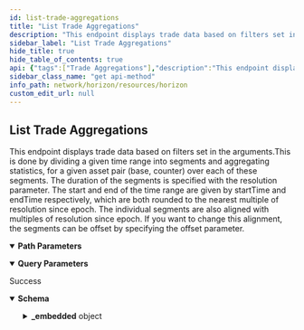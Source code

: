 ```yaml
---
id: list-trade-aggregations
title: "List Trade Aggregations"
description: "This endpoint displays trade data based on filters set in the arguments.This is done by dividing a given time range into segments and aggregating statistics, for a given asset pair (base, counter) over each of these segments. The duration of the segments is specified with the resolution parameter. The start and end of the time range are given by startTime and endTime respectively, which are both rounded to the nearest multiple of resolution since epoch. The individual segments are also aligned with multiples of resolution since epoch. If you want to change this alignment, the segments can be offset by specifying the offset parameter."
sidebar_label: "List Trade Aggregations"
hide_title: true
hide_table_of_contents: true
api: {"tags":["Trade Aggregations"],"description":"This endpoint displays trade data based on filters set in the arguments.This is done by dividing a given time range into segments and aggregating statistics, for a given asset pair (base, counter) over each of these segments. The duration of the segments is specified with the resolution parameter. The start and end of the time range are given by startTime and endTime respectively, which are both rounded to the nearest multiple of resolution since epoch. The individual segments are also aligned with multiples of resolution since epoch. If you want to change this alignment, the segments can be offset by specifying the offset parameter.","operationId":"ListTradeAggregations","parameters":[{"name":"start_time","in":"query","required":false,"description":"The lower time boundary represented as milliseconds since epoch.","schema":{"type":"integer","format":"long"}},{"name":"end_time","in":"query","required":false,"description":"The upper time boundary represented as milliseconds since epoch.","schema":{"type":"integer","format":"long"}},{"name":"resolution","in":"query","required":false,"description":"The segment duration represented as milliseconds. Supported values are 1 minute (60000), 5 minutes (300000), 15 minutes (900000), 1 hour (3600000), 1 day (86400000) and 1 week (604800000).","schema":{"type":"integer","format":"long"}},{"name":"offset","in":"query","required":false,"description":"Segments can be offset using this parameter. Expressed in milliseconds. Can only be used if the resolution is greater than 1 hour. Value must be in whole hours, less than the provided resolution, and less than 24 hours.","schema":{"type":"number","format":"long"}},{"name":"base_asset_type","in":"path","required":true,"description":"The type for the base asset. Either native, credit_alphanum4, or credit_alphanum12.","schema":{"type":"string","enum":["native","credit_alphanum4","credit_alphanum12"]}},{"name":"base_asset_issuer","in":"query","required":false,"description":"The Stellar address of the base asset’s issuer.","schema":{"type":"string","example":"GDUKMGUGDZQK6YHYA5Z6AY2G4XDSZPSZ3SW5UN3ARVMO6QSRDWP5YLEX"}},{"name":"base_asset_code","in":"query","required":false,"description":"The code for the base asset.","schema":{"type":"string","example":"USD"}},{"name":"counter_asset_type","in":"path","required":true,"description":"The type for the counter asset. Either native, credit_alphanum4, or credit_alphanum12.","schema":{"type":"string","enum":["native","credit_alphanum4","credit_alphanum12"]}},{"name":"counter_asset_issuer","in":"query","required":false,"description":"The Stellar address of the counter asset’s issuer.","schema":{"type":"string","example":"GDUKMGUGDZQK6YHYA5Z6AY2G4XDSZPSZ3SW5UN3ARVMO6QSRDWP5YLEX"}},{"name":"counter_asset_code","in":"query","required":false,"description":"The code for the counter asset."},{"name":"order","in":"query","required":false,"description":"A designation of the order in which records should appear. Options include asc (ascending) or desc (descending). If this argument isn’t set, it defaults to asc.","schema":{"type":"string","enum":["asc","desc"]}},{"name":"limit","in":"query","required":false,"description":"The maximum number of records returned. The limit can range from 1 to 200 - an upper limit that is hardcoded in Horizon for performance reasons. If this argument isn’t designated, it defaults to 10.","schema":{"type":"integer","example":10}}],"responses":{"200":{"description":"Success","content":{"application/json":{"schema":{"type":"object","properties":{"_embedded":{"type":"object","properties":{"records":{"type":"array","items":{"type":"object","properties":{"timestamp":{"type":"string"},"trade_count":{"type":"string"},"base_volume":{"type":"string"},"counter_volume":{"type":"string"},"avg":{"type":"string"},"high":{"type":"string"},"high_r":{"type":"object","properties":{"n":{"type":"string"},"d":{"type":"string"}},"title":"tradePrice"},"low":{"type":"string"},"low_r":{"type":"object","properties":{"n":{"type":"string"},"d":{"type":"string"}},"title":"tradePrice"},"open":{"type":"string"},"open_r":{"type":"object","properties":{"n":{"type":"string"},"d":{"type":"string"}},"title":"tradePrice"},"close":{"type":"string"},"close_r":{"type":"object","properties":{"n":{"type":"string"},"d":{"type":"string"}},"title":"tradePrice"}}}}}}},"title":"TradeAggregation"},"examples":{"ListTradeAggregations":{"value":{"_links":{"self":{"href":"https://horizon.stellar.org/trade_aggregations?base_asset_type=native&counter_asset_code=EURT&counter_asset_issuer=GAP5LETOV6YIE62YAM56STDANPRDO7ZFDBGSNHJQIYGGKSMOZAHOOS2S&counter_asset_type=credit_alphanum4&resolution=3600000&start_time=1582156800000&end_time=1582178400001"},"next":{"href":"https://horizon.stellar.org/trade_aggregations?base_asset_type=native&counter_asset_code=EURT&counter_asset_issuer=GAP5LETOV6YIE62YAM56STDANPRDO7ZFDBGSNHJQIYGGKSMOZAHOOS2S&counter_asset_type=credit_alphanum4&end_time=1582178400001&resolution=3600000&start_time=1582171200000"},"prev":{"href":""}},"_embedded":{"records":[{"timestamp":1582164000000,"trade_count":3,"base_volume":"399.3873200","counter_volume":"25.5368082","avg":"0.0639400","high":"0.0652169","high_r":{"N":652169,"D":10000000},"low":"0.0638338","low_r":{"N":8107550,"D":127010393},"open":"0.0652169","open_r":{"N":652169,"D":10000000},"close":"0.0638338","close_r":{"N":8107550,"D":127010393}},{"timestamp":1582167600000,"trade_count":1,"base_volume":"149.8415320","counter_volume":"9.7149804","avg":"0.0648350","high":"0.0648350","high_r":{"N":5000000,"D":77118803},"low":"0.0648350","low_r":{"N":5000000,"D":77118803},"open":"0.0648350","open_r":{"N":5000000,"D":77118803},"close":"0.0648350","close_r":{"N":5000000,"D":77118803}}]}}}}}}}},"method":"get","path":"/trade_aggregations{base_asset_type}{counter_asset_type}","servers":[{"url":"https://horizon.stellar.org","description":"The main network"},{"url":"https://horizon-testnet.stellar.org","description":"The test network"}],"info":{"title":"Horizon","version":"0.0.1"}}
sidebar_class_name: "get api-method"
info_path: network/horizon/resources/horizon
custom_edit_url: null
---
```



## List Trade Aggregations



This endpoint displays trade data based on filters set in the arguments.This is done by dividing a given time range into segments and aggregating statistics, for a given asset pair (base, counter) over each of these segments. The duration of the segments is specified with the resolution parameter. The start and end of the time range are given by startTime and endTime respectively, which are both rounded to the nearest multiple of resolution since epoch. The individual segments are also aligned with multiples of resolution since epoch. If you want to change this alignment, the segments can be offset by specifying the offset parameter.

<details style={{"marginBottom":"1rem"}} data-collapsed={false} open={true}><summary style={{}}><strong>Path Parameters</strong></summary><div><ul><ParamsItem className={"paramsItem"} param={{"name":"base_asset_type","in":"path","required":true,"description":"The type for the base asset. Either native, credit_alphanum4, or credit_alphanum12.","schema":{"type":"string","enum":["native","credit_alphanum4","credit_alphanum12"]}}}></ParamsItem><ParamsItem className={"paramsItem"} param={{"name":"counter_asset_type","in":"path","required":true,"description":"The type for the counter asset. Either native, credit_alphanum4, or credit_alphanum12.","schema":{"type":"string","enum":["native","credit_alphanum4","credit_alphanum12"]}}}></ParamsItem></ul></div></details><details style={{"marginBottom":"1rem"}} data-collapsed={false} open={true}><summary style={{}}><strong>Query Parameters</strong></summary><div><ul><ParamsItem className={"paramsItem"} param={{"name":"start_time","in":"query","required":false,"description":"The lower time boundary represented as milliseconds since epoch.","schema":{"type":"integer","format":"long"}}}></ParamsItem><ParamsItem className={"paramsItem"} param={{"name":"end_time","in":"query","required":false,"description":"The upper time boundary represented as milliseconds since epoch.","schema":{"type":"integer","format":"long"}}}></ParamsItem><ParamsItem className={"paramsItem"} param={{"name":"resolution","in":"query","required":false,"description":"The segment duration represented as milliseconds. Supported values are 1 minute (60000), 5 minutes (300000), 15 minutes (900000), 1 hour (3600000), 1 day (86400000) and 1 week (604800000).","schema":{"type":"integer","format":"long"}}}></ParamsItem><ParamsItem className={"paramsItem"} param={{"name":"offset","in":"query","required":false,"description":"Segments can be offset using this parameter. Expressed in milliseconds. Can only be used if the resolution is greater than 1 hour. Value must be in whole hours, less than the provided resolution, and less than 24 hours.","schema":{"type":"number","format":"long"}}}></ParamsItem><ParamsItem className={"paramsItem"} param={{"name":"base_asset_issuer","in":"query","required":false,"description":"The Stellar address of the base asset’s issuer.","schema":{"type":"string","example":"GDUKMGUGDZQK6YHYA5Z6AY2G4XDSZPSZ3SW5UN3ARVMO6QSRDWP5YLEX"}}}></ParamsItem><ParamsItem className={"paramsItem"} param={{"name":"base_asset_code","in":"query","required":false,"description":"The code for the base asset.","schema":{"type":"string","example":"USD"}}}></ParamsItem><ParamsItem className={"paramsItem"} param={{"name":"counter_asset_issuer","in":"query","required":false,"description":"The Stellar address of the counter asset’s issuer.","schema":{"type":"string","example":"GDUKMGUGDZQK6YHYA5Z6AY2G4XDSZPSZ3SW5UN3ARVMO6QSRDWP5YLEX"}}}></ParamsItem><ParamsItem className={"paramsItem"} param={{"name":"counter_asset_code","in":"query","required":false,"description":"The code for the counter asset."}}></ParamsItem><ParamsItem className={"paramsItem"} param={{"name":"order","in":"query","required":false,"description":"A designation of the order in which records should appear. Options include asc (ascending) or desc (descending). If this argument isn’t set, it defaults to asc.","schema":{"type":"string","enum":["asc","desc"]}}}></ParamsItem><ParamsItem className={"paramsItem"} param={{"name":"limit","in":"query","required":false,"description":"The maximum number of records returned. The limit can range from 1 to 200 - an upper limit that is hardcoded in Horizon for performance reasons. If this argument isn’t designated, it defaults to 10.","schema":{"type":"integer","example":10}}}></ParamsItem></ul></div></details><div><ApiTabs><TabItem label={"200"} value={"200"}><div>

Success

</div><div><MimeTabs schemaType={"response"}><TabItem label={"application/json"} value={"application/json"}><SchemaTabs><TabItem label={"Schema"} value={"Schema"}><details style={{}} data-collapsed={false} open={true}><summary style={{"textAlign":"left"}}><strong>Schema</strong></summary><div style={{"textAlign":"left","marginLeft":"1rem"}}></div><ul style={{"marginLeft":"1rem"}}><SchemaItem collapsible={true} className={"schemaItem"}><details style={{}}><summary style={{}}><strong>_embedded</strong><span style={{"opacity":"0.6"}}> object</span></summary><div style={{"marginLeft":"1rem"}}><SchemaItem collapsible={true} className={"schemaItem"}><details style={{}}><summary style={{}}><strong>records</strong><span style={{"opacity":"0.6"}}> object[]</span></summary><div style={{"marginLeft":"1rem"}}><li><div style={{"fontSize":"var(--ifm-code-font-size)","opacity":"0.6","marginLeft":"-.5rem","paddingBottom":".5rem"}}>Array [</div></li><SchemaItem collapsible={false} name={"timestamp"} required={false} schemaName={"string"} qualifierMessage={undefined} schema={{"type":"string"}}></SchemaItem><SchemaItem collapsible={false} name={"trade_count"} required={false} schemaName={"string"} qualifierMessage={undefined} schema={{"type":"string"}}></SchemaItem><SchemaItem collapsible={false} name={"base_volume"} required={false} schemaName={"string"} qualifierMessage={undefined} schema={{"type":"string"}}></SchemaItem><SchemaItem collapsible={false} name={"counter_volume"} required={false} schemaName={"string"} qualifierMessage={undefined} schema={{"type":"string"}}></SchemaItem><SchemaItem collapsible={false} name={"avg"} required={false} schemaName={"string"} qualifierMessage={undefined} schema={{"type":"string"}}></SchemaItem><SchemaItem collapsible={false} name={"high"} required={false} schemaName={"string"} qualifierMessage={undefined} schema={{"type":"string"}}></SchemaItem><SchemaItem collapsible={true} className={"schemaItem"}><details style={{}}><summary style={{}}><strong>high_r</strong><span style={{"opacity":"0.6"}}> object</span></summary><div style={{"marginLeft":"1rem"}}><SchemaItem collapsible={false} name={"n"} required={false} schemaName={"string"} qualifierMessage={undefined} schema={{"type":"string"}}></SchemaItem><SchemaItem collapsible={false} name={"d"} required={false} schemaName={"string"} qualifierMessage={undefined} schema={{"type":"string"}}></SchemaItem></div></details></SchemaItem><SchemaItem collapsible={false} name={"low"} required={false} schemaName={"string"} qualifierMessage={undefined} schema={{"type":"string"}}></SchemaItem><SchemaItem collapsible={true} className={"schemaItem"}><details style={{}}><summary style={{}}><strong>low_r</strong><span style={{"opacity":"0.6"}}> object</span></summary><div style={{"marginLeft":"1rem"}}><SchemaItem collapsible={false} name={"n"} required={false} schemaName={"string"} qualifierMessage={undefined} schema={{"type":"string"}}></SchemaItem><SchemaItem collapsible={false} name={"d"} required={false} schemaName={"string"} qualifierMessage={undefined} schema={{"type":"string"}}></SchemaItem></div></details></SchemaItem><SchemaItem collapsible={false} name={"open"} required={false} schemaName={"string"} qualifierMessage={undefined} schema={{"type":"string"}}></SchemaItem><SchemaItem collapsible={true} className={"schemaItem"}><details style={{}}><summary style={{}}><strong>open_r</strong><span style={{"opacity":"0.6"}}> object</span></summary><div style={{"marginLeft":"1rem"}}><SchemaItem collapsible={false} name={"n"} required={false} schemaName={"string"} qualifierMessage={undefined} schema={{"type":"string"}}></SchemaItem><SchemaItem collapsible={false} name={"d"} required={false} schemaName={"string"} qualifierMessage={undefined} schema={{"type":"string"}}></SchemaItem></div></details></SchemaItem><SchemaItem collapsible={false} name={"close"} required={false} schemaName={"string"} qualifierMessage={undefined} schema={{"type":"string"}}></SchemaItem><SchemaItem collapsible={true} className={"schemaItem"}><details style={{}}><summary style={{}}><strong>close_r</strong><span style={{"opacity":"0.6"}}> object</span></summary><div style={{"marginLeft":"1rem"}}><SchemaItem collapsible={false} name={"n"} required={false} schemaName={"string"} qualifierMessage={undefined} schema={{"type":"string"}}></SchemaItem><SchemaItem collapsible={false} name={"d"} required={false} schemaName={"string"} qualifierMessage={undefined} schema={{"type":"string"}}></SchemaItem></div></details></SchemaItem><li><div style={{"fontSize":"var(--ifm-code-font-size)","opacity":"0.6","marginLeft":"-.5rem"}}>]</div></li></div></details></SchemaItem></div></details></SchemaItem></ul></details></TabItem><TabItem label={"Example (from schema)"} value={"Example (from schema)"}><ResponseSamples responseExample={"{\n  \"_embedded\": {\n    \"records\": [\n      {\n        \"timestamp\": \"string\",\n        \"trade_count\": \"string\",\n        \"base_volume\": \"string\",\n        \"counter_volume\": \"string\",\n        \"avg\": \"string\",\n        \"high\": \"string\",\n        \"high_r\": {\n          \"n\": \"string\",\n          \"d\": \"string\"\n        },\n        \"low\": \"string\",\n        \"low_r\": {\n          \"n\": \"string\",\n          \"d\": \"string\"\n        },\n        \"open\": \"string\",\n        \"open_r\": {\n          \"n\": \"string\",\n          \"d\": \"string\"\n        },\n        \"close\": \"string\",\n        \"close_r\": {\n          \"n\": \"string\",\n          \"d\": \"string\"\n        }\n      }\n    ]\n  }\n}"} language={"json"}></ResponseSamples></TabItem><TabItem label={"ListTradeAggregations"} value={"ListTradeAggregations"}><ResponseSamples responseExample={"{\n  \"_links\": {\n    \"self\": {\n      \"href\": \"https://horizon.stellar.org/trade_aggregations?base_asset_type=native&counter_asset_code=EURT&counter_asset_issuer=GAP5LETOV6YIE62YAM56STDANPRDO7ZFDBGSNHJQIYGGKSMOZAHOOS2S&counter_asset_type=credit_alphanum4&resolution=3600000&start_time=1582156800000&end_time=1582178400001\"\n    },\n    \"next\": {\n      \"href\": \"https://horizon.stellar.org/trade_aggregations?base_asset_type=native&counter_asset_code=EURT&counter_asset_issuer=GAP5LETOV6YIE62YAM56STDANPRDO7ZFDBGSNHJQIYGGKSMOZAHOOS2S&counter_asset_type=credit_alphanum4&end_time=1582178400001&resolution=3600000&start_time=1582171200000\"\n    },\n    \"prev\": {\n      \"href\": \"\"\n    }\n  },\n  \"_embedded\": {\n    \"records\": [\n      {\n        \"timestamp\": 1582164000000,\n        \"trade_count\": 3,\n        \"base_volume\": \"399.3873200\",\n        \"counter_volume\": \"25.5368082\",\n        \"avg\": \"0.0639400\",\n        \"high\": \"0.0652169\",\n        \"high_r\": {\n          \"N\": 652169,\n          \"D\": 10000000\n        },\n        \"low\": \"0.0638338\",\n        \"low_r\": {\n          \"N\": 8107550,\n          \"D\": 127010393\n        },\n        \"open\": \"0.0652169\",\n        \"open_r\": {\n          \"N\": 652169,\n          \"D\": 10000000\n        },\n        \"close\": \"0.0638338\",\n        \"close_r\": {\n          \"N\": 8107550,\n          \"D\": 127010393\n        }\n      },\n      {\n        \"timestamp\": 1582167600000,\n        \"trade_count\": 1,\n        \"base_volume\": \"149.8415320\",\n        \"counter_volume\": \"9.7149804\",\n        \"avg\": \"0.0648350\",\n        \"high\": \"0.0648350\",\n        \"high_r\": {\n          \"N\": 5000000,\n          \"D\": 77118803\n        },\n        \"low\": \"0.0648350\",\n        \"low_r\": {\n          \"N\": 5000000,\n          \"D\": 77118803\n        },\n        \"open\": \"0.0648350\",\n        \"open_r\": {\n          \"N\": 5000000,\n          \"D\": 77118803\n        },\n        \"close\": \"0.0648350\",\n        \"close_r\": {\n          \"N\": 5000000,\n          \"D\": 77118803\n        }\n      }\n    ]\n  }\n}"} language={"json"}></ResponseSamples></TabItem></SchemaTabs></TabItem></MimeTabs></div></TabItem></ApiTabs></div>
      